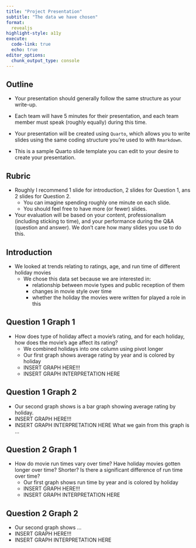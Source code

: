 ```yaml
---
title: "Project Presentation"
subtitle: "The data we have chosen"
format: 
  revealjs
highlight-style: a11y
execute:
  code-link: true
  echo: true
editor_options: 
  chunk_output_type: console
---
```


## Outline {.smaller}

* Your presentation should generally follow the same structure as your write-up. 

* Each team will have 5 minutes for their presentation, and each team member must speak (roughly equally) during this time. 

* Your presentation will be created using `Quarto`, which allows you to write slides using the same coding structure you’re used to with `Rmarkdown`. 

* This is a sample Quarto slide template you can edit to your desire to create your presentation. 

## Rubric

* Roughly I recommend 1 slide for introduction, 2 slides for Question 1, ans 2 slides for Question 2. 
  + You can imagine spending roughly one minute on each slide.
  + You should feel free to have more (or fewer) slides. 
  
* Your evaluation will be based on your content, professionalism (including sticking to time), and your performance during the Q&A (question and answer). We don’t care how many slides you use to do this.

## Introduction

* We looked at trends relating to ratings, age, and run time of different holiday movies
  * We chose this data set because we are interested in:
    * relationship between movie types and public reception of them
    * changes in movie style over time
    * whether the holiday the movies were written for played a role in this

## Question 1 Graph 1

* How does type of holiday affect a movie's rating, and for each holiday, how does the movie's age affect its rating?
  * We combined holidays into one column using pivot longer
  * Our first graph shows average rating by year and is colored by holiday
  * INSERT GRAPH HERE!!!
  * INSERT GRAPH INTERPRETATION HERE

## Question 1 Graph 2

* Our second graph shows is a bar graph showing average rating by holiday. 
* INSERT GRAPH HERE!!!
* INSERT GRAPH INTERPRETATION HERE What we gain from this graph is ...

## Question 2 Graph 1

* How do movie run times vary over time? Have holiday movies gotten longer over time? Shorter? Is there a significant difference of run time over time?
  * Our first graph shows run time by year and is colored by holiday
  * INSERT GRAPH HERE!!!
  * INSERT GRAPH INTERPRETATION HERE

## Question 2 Graph 2

* Our second graph shows ...
* INSERT GRAPH HERE!!!
* INSERT GRAPH INTERPRETATION HERE



